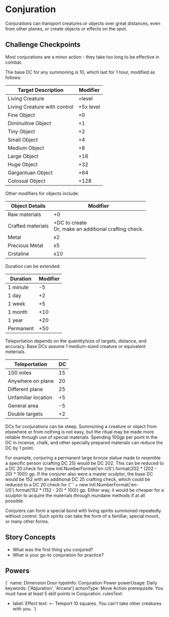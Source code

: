 # Conjuration

Conjurations can transport creatures or objects over great distances, even from
other planes, or create objects or effects on the spot.

## Challenge Checkpoints

Most conjurations are a minor action - they take too long to be effective in combat.

The base DC for any summoning is 10, which last for 1 hour, modified as follows:

| Target Description | Modifier |
| ----------- | -------- |
| Living Creature | +level |
| Living Creature with control | +5x level |
| Fine Object | +0 |
| Diminuitive Object | +1 |
| Tiny Object | +2 |
| Small Object | +4 |
| Medium Object | +8 |
| Large Object | +16 |
| Huge Object | +32 |
| Gargantuan Object | +64 |
| Colossal Object | +128 |

Other modifiers for objects include:

| Object Details | Modifier |
| -------------- | -------- |
| Raw materials | +0 |
| Crafted materials | +DC to create<br/>Or, make an additional crafting check. |
| Metal | x2 |
| Precious Metal | x5 |
| Crstaline | x10 |

Duration can be extended:

| Duration | Modifier |
| -------- | -------- |
| 1 minute | -5 |
| 1 day | +2 |
| 1 week | +5 |
| 1 month | +10 |
| 1 year | +20 |
| Permanent | +50 |

Teleportation depends on the quantity/size of targets, distance, and accuracy.
Base DCs assume 1 medium-sized creature or equivalent meterials.

| Teleportation | DC |
| ------------- | -------- |
| 100 miles | 15 |
| Anywhere on plane | 20 |
| Different plane | 25 |
| Unfamiliar location | +5 |
| General area | -5 |
| Double targets | +2 |

DCs for conjurations can be steep. Summoning a creature or object from elsewhere
or from nothing is not easy, but the ritual may be made more reliable through
use of special materials. Spending 100gp per point in the DC in incense, chalk,
and other specially prepared materials can reduce the DC by 1 point.

<p>For example, conjuring a permanent large bronze statue made to resemble a
specific person (crafting DC 25) would be DC 202. This can be reduced to a DC 20
check for {new Intl.NumberFormat('en-US').format(202 * (202 - 20) * 100)} gp. If
the conjurer also were a master sculptor, the base DC would be 152 with an
additional DC 25 crafting check, which could be reduced to a DC 20 check for
{' ' + new Intl.NumberFormat('en-US').format(152 * (152 - 20) * 100)} gp. Either way,
it would be cheaper for a sculptor to acquire the materials through mundane
methods if at all possible.</p>

Conjurers can form a special bond with living spirits summoned repeatedly
without control. Such spirits can take the form of a familiar, special mount, or
many other forms.

## Story Concepts

- What was the first thing you conjured?
- What is your go-to conjuration for practice?

## Powers

<Power>{`
name: Dimension Door
typeInfo: Conjuration Power
powerUsage: Daily
keywords: ['Abjuration', 'Arcane']
actionType: Move Action
prerequisite: You must have at least 5 skill points in Conjuration.
rulesText:
- label: Effect
  text: >-
    Teleport 10 squares. You can't take other creatures with you.
`}</Power>
